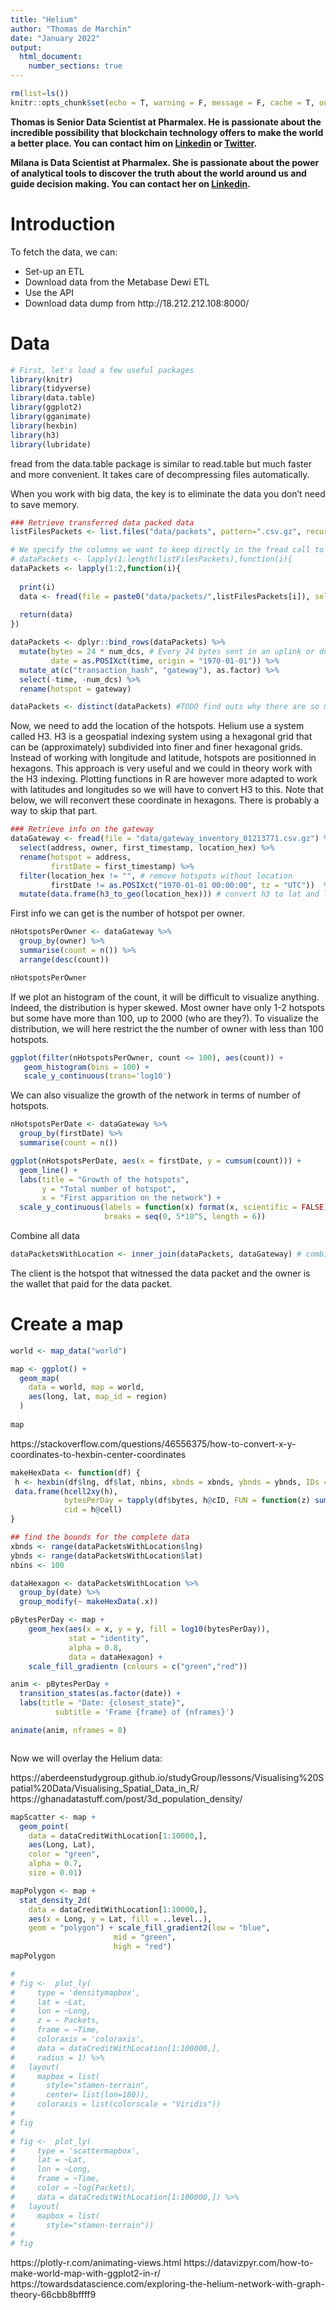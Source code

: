 ```yaml
---
title: "Helium"
author: "Thomas de Marchin"
date: "January 2022"
output: 
  html_document:
    number_sections: true
---
```


```r
rm(list=ls())
knitr::opts_chunk$set(echo = T, warning = F, message = F, cache = T, out.width = '100%')
```

**Thomas is Senior Data Scientist at Pharmalex. He is passionate about the incredible possibility that blockchain technology offers to make the world a better place. You can contact him on [Linkedin](https://www.linkedin.com/in/tdemarchin/) or [Twitter](https://twitter.com/tdemarchin).**

**Milana is Data Scientist at Pharmalex. She is passionate about the power of analytical tools to discover the truth about the world around us and guide decision making. You can contact her on [Linkedin](https://www.linkedin.com/in/mfilatenkova/).**

# Introduction

To fetch the data, we can:

  - Set-up an ETL
  - Download data from the Metabase Dewi ETL
  - Use the API
  - Download data dump from http://18.212.212.108:8000/ 

# Data

```r
# First, let's load a few useful packages
library(knitr)
library(tidyverse)
library(data.table)
library(ggplot2)
library(gganimate)
library(hexbin)
library(h3)
library(lubridate)
```

fread from the data.table package is similar to read.table but much faster and more convenient. It takes care of decompressing files automatically.

When you work with big data, the key is to eliminate the data you don't need to save memory.

```r
### Retrieve transferred data packed data
listFilesPackets <- list.files("data/packets", pattern=".csv.gz", recursive = T)

# We specify the columns we want to keep directly in the fread call to save memory
# dataPackets <- lapply(1:length(listFilesPackets),function(i){
dataPackets <- lapply(1:2,function(i){
  
  print(i)
  data <- fread(file = paste0("data/packets/",listFilesPackets[i]), select = c("block", "transaction_hash", "time", "gateway", "num_dcs")) 
  
  return(data)
})

dataPackets <- dplyr::bind_rows(dataPackets) %>%
  mutate(bytes = 24 * num_dcs, # Every 24 bytes sent in an uplink or downlink packet cost 1 DC = $.00001.
         date = as.POSIXct(time, origin = "1970-01-01")) %>%
  mutate_at(c("transaction_hash", "gateway"), as.factor) %>%
  select(-time, -num_dcs) %>%
  rename(hotspot = gateway) 

dataPackets <- distinct(dataPackets) #TODO find outs why there are so many duplicated rows in the data
```

Now, we need to add the location of the hotspots. Helium use a system called H3. H3 is a geospatial indexing system using a hexagonal grid that can be (approximately) subdivided into finer and finer hexagonal grids. Instead of working with longitude and latitude, hotspots are positionned in hexagons. This approach is very useful and we could in theory work with the H3 indexing. Plotting functions in R are however more adapted to work with latitudes and longitudes so we will have to convert H3 to this. Note that below, we will reconvert these coordinate in hexagons. There is probably a way to skip that part. 

```r
### Retrieve info on the gateway
dataGateway <- fread(file = "data/gateway_inventory_01213771.csv.gz") %>%
  select(address, owner, first_timestamp, location_hex) %>%
  rename(hotspot = address,
         firstDate = first_timestamp) %>%
  filter(location_hex != "", # remove hotspots without location
         firstDate != as.POSIXct("1970-01-01 00:00:00", tz = "UTC"))  %>% # a few hotspots appears to have been installed in 1970. This is obviously a mistake in the data base.
  mutate(data.frame(h3_to_geo(location_hex))) # convert h3 to lat and lng
```

First info we can get is the number of hotspot per owner. 
```r
nHotspotsPerOwner <- dataGateway %>% 
  group_by(owner) %>%
  summarise(count = n()) %>%
  arrange(desc(count))

nHotspotsPerOwner
```

If we plot an histogram of the count, it will be difficult to visualize anything. Indeed, the distribution is hyper skewed. Most owner have only 1-2 hotspots but some have more than 100, up to 2000 (who are they?). To visualize the distribution, we will here restrict the the number of owner with less than 100 hotspots.
```r
ggplot(filter(nHotspotsPerOwner, count <= 100), aes(count)) +
   geom_histogram(bins = 100) +
   scale_y_continuous(trans='log10') 
```

We can also visualize the growth of the network in terms of number of hotspots. 

```r
nHotspotsPerDate <- dataGateway %>% 
  group_by(firstDate) %>%
  summarise(count = n()) 

ggplot(nHotspotsPerDate, aes(x = firstDate, y = cumsum(count))) +
  geom_line() +
  labs(title = "Growth of the hotspots", 
       y = "Total number of hotspot",
       x = "First apparition on the network") +
  scale_y_continuous(labels = function(x) format(x, scientific = FALSE),
                     breaks = seq(0, 5*10^5, length = 6))
```


Combine all data

```r
dataPacketsWithLocation <- inner_join(dataPackets, dataGateway) # combine the two dataset by keeping all rows both in X and Y
```



The client is the hotspot that witnessed the data packet and the owner is the wallet that paid for the data packet.

# Create a map

```r
world <- map_data("world")

map <- ggplot() +
  geom_map(
    data = world, map = world,
    aes(long, lat, map_id = region)
  ) 
  
map
```
https://stackoverflow.com/questions/46556375/how-to-convert-x-y-coordinates-to-hexbin-center-coordinates

```r
makeHexData <- function(df) {
 h <- hexbin(df$lng, df$lat, nbins, xbnds = xbnds, ybnds = ybnds, IDs = TRUE)
 data.frame(hcell2xy(h),
            bytesPerDay = tapply(df$bytes, h@cID, FUN = function(z) sum(z)),
            cid = h@cell)
}

## find the bounds for the complete data 
xbnds <- range(dataPacketsWithLocation$lng)
ybnds <- range(dataPacketsWithLocation$lat)
nbins <- 100

dataHexagon <- dataPacketsWithLocation %>%
  group_by(date) %>%
  group_modify(~ makeHexData(.x))

pBytesPerDay <- map +
    geom_hex(aes(x = x, y = y, fill = log10(bytesPerDay)),
             stat = "identity", 
             alpha = 0.8,
             data = dataHexagon) +
    scale_fill_gradientn (colours = c("green","red")) 

anim <- pBytesPerDay + 
  transition_states(as.factor(date)) +
  labs(title = "Date: {closest_state}",
          subtitle = 'Frame {frame} of {nframes}') 

animate(anim, nframes = 8)
```



```r

```

Now we will overlay the Helium data:

https://aberdeenstudygroup.github.io/studyGroup/lessons/Visualising%20Spatial%20Data/Visualising_Spatial_Data_in_R/
https://ghanadatastuff.com/post/3d_population_density/

```r
mapScatter <- map +
  geom_point(
    data = dataCreditWithLocation[1:10000,],
    aes(Long, Lat),
    color = "green",
    alpha = 0.7, 
    size = 0.01)

mapPolygon <- map +
  stat_density_2d(
    data = dataCreditWithLocation[1:10000,],
    aes(x = Long, y = Lat, fill = ..level..),
    geom = "polygon") + scale_fill_gradient2(low = "blue", 
                       mid = "green", 
                       high = "red")
mapPolygon
```

```r
# 
# fig <-  plot_ly(
#     type = 'densitymapbox',
#     lat = ~Lat,
#     lon = ~Long,
#     z = ~ Packets,
#     frame = ~Time,
#     coloraxis = 'coloraxis',
#     data = dataCreditWithLocation[1:100000,],
#     radius = 1) %>%
#   layout(
#     mapbox = list(
#       style="stamen-terrain",
#       center= list(lon=180)), 
#     coloraxis = list(colorscale = "Viridis"))
# 
# fig
# 
# fig <-  plot_ly(
#     type = 'scattermapbox',
#     lat = ~Lat,
#     lon = ~Long,
#     frame = ~Time,
#     color = ~log(Packets),
#     data = dataCreditWithLocation[1:100000,]) %>%
#   layout(
#     mapbox = list(
#       style="stamen-terrain"))
# 
# fig
```


https://plotly-r.com/animating-views.html
https://datavizpyr.com/how-to-make-world-map-with-ggplot2-in-r/
https://towardsdatascience.com/exploring-the-helium-network-with-graph-theory-66cbb8bffff9